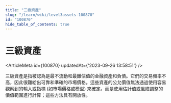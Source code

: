 ```yaml
---
title: "三級資產"
slug: "/learn/wiki/level3assets-100870"
id: "100870"
hide_table_of_contents: true
---
```



# 三級資產

<ArticleMeta id={100870} updatedAt={'2023-09-26 13:58:51'} />
<div className='border-solid border-b border-t-0 my-4 border-[var(--ifm-color-gray-300)]' />

三級資產是指被認為是最不流動和最難估值的金融資產和負債。它們的交易頻率不高，因此很難給出可靠和準確的市場價格。這些資產的公允價值無法通過使用容易觀察到的輸入或指標 (如市場價格或模型) 來確定。而是使用估計值或風險調整的價值範圍進行計算；這些方法具有開放性。
